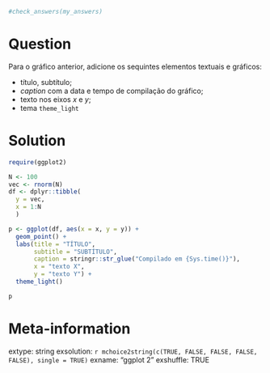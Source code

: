 ```r

#check_answers(my_answers)
```

Question
========

Para o gráfico anterior, adicione os sequintes elementos textuais e gráficos:

- título, subtítulo;
- _caption_ com a data e tempo de compilação do gráfico;
- texto nos eixos _x_ e _y_;
- tema `theme_light`

Solution
================

```r
require(ggplot2)

N <- 100
vec <- rnorm(N)
df <- dplyr::tibble(
  y = vec,
  x = 1:N
  )

p <- ggplot(df, aes(x = x, y = y)) + 
  geom_point() + 
  labs(title = "TÍTULO",
       subtitle = "SUBTÍTULO",
       caption = stringr::str_glue("Compilado em {Sys.time()}"),
       x = "texto X",
       y = "texto Y") + 
  theme_light()

p
```

Meta-information
================
extype: string
exsolution: `r mchoice2string(c(TRUE, FALSE, FALSE, FALSE, FALSE), single = TRUE)`
exname: "ggplot 2"
exshuffle: TRUE

